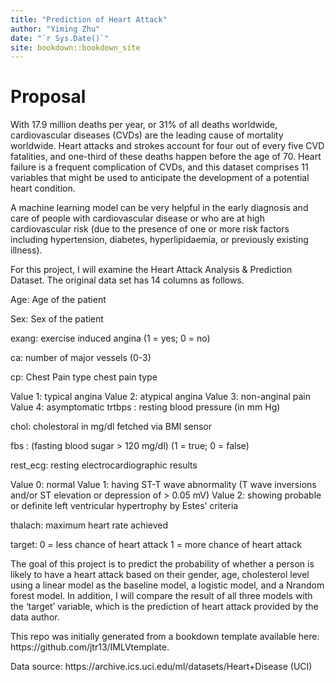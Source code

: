 ```yaml
--- 
title: "Prediction of Heart Attack"
author: "Yiming Zhu"
date: "`r Sys.Date()`"
site: bookdown::bookdown_site
---
```


# Proposal
With 17.9 million deaths per year, or 31% of all deaths worldwide, cardiovascular diseases (CVDs) are the leading cause of mortality worldwide. Heart attacks and strokes account for four out of every five CVD fatalities, and one-third of these deaths happen before the age of 70. Heart failure is a frequent complication of CVDs, and this dataset comprises 11 variables that might be used to anticipate the development of a potential heart condition.

A machine learning model can be very helpful in the early diagnosis and care of people with cardiovascular disease or who are at high cardiovascular risk (due to the presence of one or more risk factors including hypertension, diabetes, hyperlipidaemia, or previously existing illness).

For this project, I will examine the Heart Attack Analysis & Prediction Dataset. The original data set has 14 columns as follows. 

Age: Age of the patient

Sex: Sex of the patient

exang: exercise induced angina (1 = yes; 0 = no)

ca: number of major vessels (0-3)

cp: Chest Pain type chest pain type

Value 1: typical angina
Value 2: atypical angina
Value 3: non-anginal pain
Value 4: asymptomatic
trtbps : resting blood pressure (in mm Hg)

chol: cholestoral in mg/dl fetched via BMI sensor

fbs : (fasting blood sugar > 120 mg/dl) (1 = true; 0 = false)

rest_ecg: resting electrocardiographic results

Value 0: normal
Value 1: having ST-T wave abnormality (T wave inversions and/or ST elevation or depression of > 0.05 mV)
Value 2: showing probable or definite left ventricular hypertrophy by Estes' criteria

thalach: maximum heart rate achieved

target: 
0 = less chance of heart attack 
1 = more chance of heart attack

The goal of this project is to predict the probability of whether a person is likely to have a heart attack based on their gender, age, cholesterol level using a linear model as the baseline model, a logistic model, and a Nrandom forest model. In addition, I will compare the result of all three models with the ‘target’ variable, which is the prediction of heart attack provided by the data author.  

This repo was initially generated from a bookdown template available here: https://github.com/jtr13/IMLVtemplate.




Data source: https://archive.ics.uci.edu/ml/datasets/Heart+Disease (UCI)
